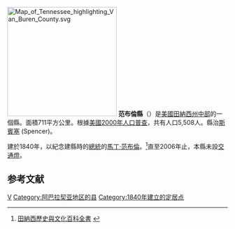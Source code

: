 {{noteTA
|T=zh-hans:范布伦县 (田纳西州);zh-hk:范布倫縣 (田納西州);zh-tw:范布倫郡 (田納西州);
}}
{{Otheruses|范布倫縣|subject=美國田納西州的一個縣|other=同名的縣}}
[[File:Map_of_Tennessee_highlighting_Van_Buren_County.svg|250px]]
'''范布倫縣'''（{{lang-en|Van Buren County}}）是[[美國|美國]][[田納西州|田納西州]][[中田納西|中部]]的一個縣。面積711平方公里。根據[[美國2000年人口普查|美國2000年人口普查]]，共有人口5,508人。縣治[[斯賓塞_(田納西州)|斯賓塞]] (Spencer)。

建於1840年，以紀念建縣時的[[美國總統|總統]]的[[馬丁·范布倫|馬丁·范布倫]]。<ref>[http://tennesseeencyclopedia.net/imagegallery.php?EntryID=V001 田納西歷史與文化百科全書] {{webarchive|url=https://web.archive.org/web/20070405094745/http://tennesseeencyclopedia.net/imagegallery.php?EntryID=V001 |date=2007-04-05 }}</ref>直至2006年止，本縣未設[[交通燈|交通燈]]。

==参考文献==
<div class="references-small">
<references />
</div>
[[Category:田納西州行政區劃|V]]
[[Category:阿巴拉契亚地区的县|Category:阿巴拉契亚地区的县]]
[[Category:1840年建立的定居点|Category:1840年建立的定居点]]